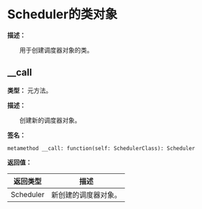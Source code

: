# Scheduler的类对象

**描述：**

&emsp;&emsp;用于创建调度器对象的类。

## __call

**类型：** 元方法。

**描述：**

&emsp;&emsp;创建新的调度器对象。

**签名：**
```tl
metamethod __call: function(self: SchedulerClass): Scheduler
```

**返回值：**

| 返回类型 | 描述 |
| --- | --- |
| Scheduler | 新创建的调度器对象。 |